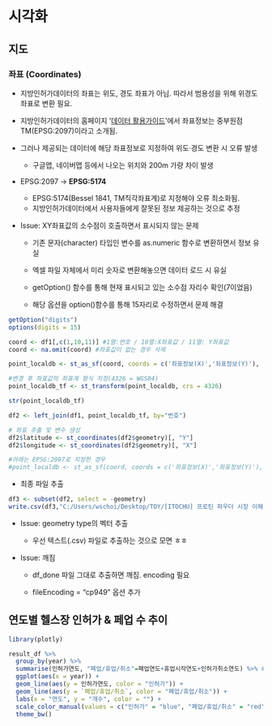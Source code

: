 # 시각화

## 지도

### 좌표 (Coordinates)

-   지방인허가데이터의 좌표는 위도, 경도 좌표가 아님. 따라서 범용성을 위해 위경도 좌표로 변환 필요.

<!-- -->

-   지방인허가데이터의 홈페이지 '[데이터 활용가이드](https://www.localdata.go.kr/portal/portalDataGuide.do?menuNo=30002)'에서 좌표정보는 중부원점TM(EPSG:2097)이라고 소개됨.

-   그러나 제공되는 데이터에 해당 좌표정보로 지정하여 위도·경도 변환 시 오류 발생

    -   구글맵, 네이버맵 등에서 나오는 위치와 200m 가량 차이 발생

-   EPSG:2097 → **EPSG:5174**

    -   EPSG:5174(Bessel 1841, TM직각좌표계)로 지정해야 오류 최소화됨.
    -   지방인허가데이터에서 사용자들에게 잘못된 정보 제공하는 것으로 추정

-   Issue: XY좌표값의 소수점이 호출하면서 표시되지 않는 문제

    -   기존 문자(character) 타입인 변수를 as.numeric 함수로 변환하면서 정보 유실

    -   엑셀 파일 자체에서 미리 숫자로 변환해놓으면 데이터 로드 시 유실

    -   getOption() 함수를 통해 현재 표시되고 있는 소수점 자리수 확인(7이었음)

    -   해당 옵션을 option()함수를 통해 15자리로 수정하면서 문제 해결

```r
getOption("digits")
options(digits = 15)
```

```r
coord <- df1[,c(1,10,11)] #1열:번호 / 10열:X좌표값 / 11열: Y좌표값 
coord <- na.omit(coord) #좌표값이 없는 경우 삭제

point_localdb <- st_as_sf(coord, coords = c('좌표정보(X)','좌표정보(Y)'), crs = '+proj=tmerc +lat_0=38 +lon_0=127.0028902777778 +k=1 +x_0=200000 +y_0=500000 +ellps=bessel +units=m +no_defs +towgs84=-115.80,474.99,674.11,1.16,-2.31,-1.63,6.43')

#변경 후 좌표값의 좌표계 형식 지정(4326 = WGS84)
point_localdb_tf <- st_transform(point_localdb, crs = 4326)

str(point_localdb_tf)

df2 <- left_join(df1, point_localdb_tf, by="번호") 

# 좌표 추출 및 변수 생성
df2$latitude <- st_coordinates(df2$geometry)[, "Y"]
df2$longitude <- st_coordinates(df2$geometry)[, "X"]
```

```r
#아래는 EPSG:2097로 지정한 경우
#point_localdb <- st_as_sf(coord, coords = c('좌표정보(X)','좌표정보(Y)'), crs = '+proj=tmerc +lat_0=38 +lon_0=127 +k=1 +x_0=200000 +y_0=500000 +ellps=bessel +units=m +no_defs +towgs84=-115.80,474.99,674.11,1.16,-2.31,-1.63,6.43')
```

-   최종 파일 추출

```r
df3 <- subset(df2, select = -geometry)
write.csv(df3,"C:/Users/wschoi/Desktop/TOY/[ITOCHU] 프로틴 파우더 시장 이해를 위한 소비자조사/지방인허가데이터/헬스장_위도경도추가.csv", fileEncoding = "cp949")
```

-   Issue: geometry type의 벡터 추출

    -   우선 텍스트(.csv) 파일로 추출하는 것으로 모면 ㅎㅎ

-   Issue: 깨짐

    -   df_done 파일 그대로 추출하면 깨짐. encoding 필요

    -   fileEncoding = "cp949" 옵션 추가

## 연도별 헬스장 인허가 & 페업 수 추이

```r
library(plotly)

result_df %>% 
  group_by(year) %>%
  summarise(인허가연도, "폐업/휴업/취소"=폐업연도+휴업시작연도+인허가취소연도) %>% #폐업/휴업/취소 연도 합산
  ggplot(aes(x = year)) +
  geom_line(aes(y = 인허가연도, color = "인허가")) +
  geom_line(aes(y = `폐업/휴업/취소`, color = "폐업/휴업/취소")) +
  labs(x = "연도", y = "개수", color = "") +
  scale_color_manual(values = c("인허가" = "blue", "폐업/휴업/취소" = "red")) +
  theme_bw()
```
